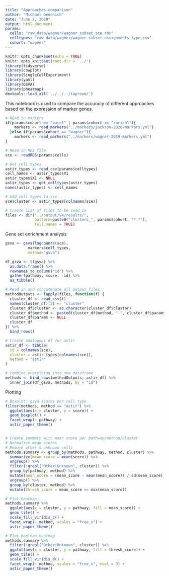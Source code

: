 ```yaml
---
title: "Approaches-comparison"
author: "Michael Geuenich"
date: "June 7, 2020"
output: html_document
params:
  cells: "raw_data/wagner/wagner_subset_sce.rds"
  celltypes: "raw_data/wagner/wagner_subset_assignments_type.csv"
  cohort: "wagner"
---
```


```r
knitr::opts_chunk$set(echo = TRUE)
knitr::opts_knit$set(root.dir = '../')
library(tidyverse)
library(cowplot)
library(SingleCellExperiment)
library(yaml)
library(GSVA)
library(pheatmap)
devtools::load_all('../../../taproom/')
```

This notebook is used to compare the accuracy of different approaches based on the expression of marker genes.

```r
# REad in markers
if(params$cohort == "basel" | params$cohort == "zurich1"){
    markers <- read_markers("../markers/jackson-2020-markers.yml")
  }else if(params$cohort == "wagner"){
    markers <- read_markers("../markers/wagner-2019-markers.yml")
}

# Read in RDS file
sce <- readRDS(params$cells)

# Get cell types
astir_types <- read_csv(params$celltypes)
cell_names <- astir_types$X1
astir_types$X1 <- NULL
astir_types <- get_celltypes(astir_types)
names(astir_types) <- cell_names

# Add cell types to sce
sce$cluster <- astir_types[colnames(sce)]

# Create list of files to be read in
files <- dir("../output/v4/results/", 
             pattern=paste0("clusters_", params$cohort, "*.*"), 
             full.names = TRUE)
```


Gene set enrichment analysis
```r
gsva <- gsva(logcounts(sce),
          markers$cell_types,
          method="gsva")

df_gsva <- t(gsva) %>% 
  as.data.frame() %>% 
  rownames_to_column("id") %>% 
  gather(pathway, score, -id) %>% 
  as_tibble()
```


```r
# Read in and concatenate all output files
methodOutputs <- lapply(files, function(f) {
  cluster_df <- read_csv(f)
  names(cluster_df)[2] <- "cluster"
  cluster_df$cluster <- as.character(cluster_df$cluster)
  cluster_df$method <- paste0(cluster_df$method, "-", cluster_df$params)
  cluster_df$params <- NULL
  cluster_df
}) %>% 
  bind_rows()

# Create analogous df for astir
astir_df <- tibble(
  id = colnames(sce),
  cluster = astir_types[colnames(sce)],
  method = "astir"
)

# combine everything into one dataframe
methods <- bind_rows(methodOutputs, astir_df) %>% 
  inner_join(df_gsva, methods, by = "id")
```


Plotting
```r
# Boxplot: gsva scores per cell type
filter(methods, method == "astir") %>% 
  ggplot(aes(x = cluster, y = score)) +
  geom_boxplot() +
  facet_wrap(~ pathway) +
  astir_paper_theme()


# Create summary with mean score per pathway/method/cluster
# Normalize mean scores
# Remove other & unknown cells
methods.summary <- group_by(methods, pathway, method, cluster) %>% 
  summarize(mean_score = mean(score)) %>% 
  ungroup() %>% 
  filter(!grepl("Other|Unknown", cluster)) %>% 
  group_by(pathway, method) %>% 
  mutate(mean_score = (mean_score - mean(mean_score)) / sd(mean_score)) %>% 
  ungroup() %>% 
  group_by(cluster, method) %>% 
  mutate(thresh_score = mean_score == max(mean_score))

# Plot heatmap
methods.summary %>% 
  ggplot(aes(x = cluster, y = pathway, fill = mean_score)) +
  geom_tile() +
  scale_fill_viridis_c() +
  facet_wrap(~ method, scales = "free_x") +
  astir_paper_theme()

# Plot boolean heatmap
methods.summary %>% 
  filter(!grepl("Other|Unknown", cluster)) %>% 
  ggplot(aes(x = cluster, y = pathway, fill = thresh_score)) +
  geom_tile() +
  scale_fill_viridis_d() +
  facet_wrap(~ method, scales = "free_x", ncol = 3) +
  astir_paper_theme()
```
